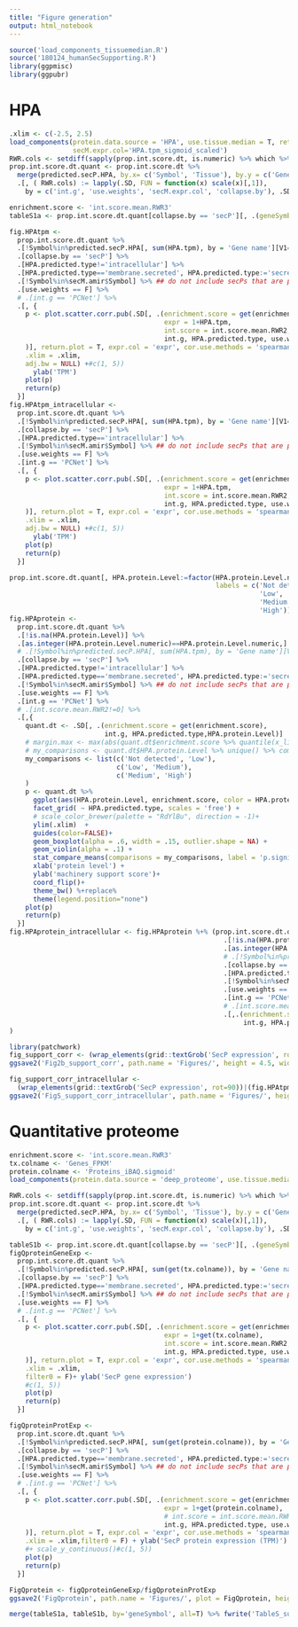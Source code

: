 ```yaml
---
title: "Figure generation"
output: html_notebook
---
```


```r
source('load_components_tissuemedian.R')
source('180124_humanSecSupporting.R')
library(ggpmisc)
library(ggpubr)
```

# HPA
```r
.xlim <- c(-2.5, 2.5)
load_components(protein.data.source = 'HPA', use.tissue.median = T, return.omics.only = F,
                secM.expr.col='HPA.tpm_sigmoid_scaled')
RWR.cols <- setdiff(sapply(prop.int.score.dt, is.numeric) %>% which %>% names, 'int.score.mean.RWR2')
prop.int.score.dt.quant <- prop.int.score.dt %>%
  merge(predicted.secP.HPA, by.x= c('Symbol', 'Tissue'), by.y = c('Gene name', 'Tissue')) %>%
  .[, ( RWR.cols) := lapply(.SD, FUN = function(x) scale(x)[,1]),
    by = c('int.g', 'use.weights', 'secM.expr.col', 'collapse.by'), .SDcols = RWR.cols]

enrichment.score <- 'int.score.mean.RWR3'
tableS1a <- prop.int.score.dt.quant[collapse.by == 'secP'][, .(geneSymbol=Symbol, `support score HPA`=get(enrichment.score))]

fig.HPAtpm <-
  prop.int.score.dt.quant %>%
  .[!Symbol%in%predicted.secP.HPA[, sum(HPA.tpm), by = 'Gene name'][V1==0, `Gene name`]] %>%
  .[collapse.by == 'secP'] %>%
  .[HPA.predicted.type!='intracellular'] %>%
  .[HPA.predicted.type=='membrane.secreted', HPA.predicted.type:='secreted'] %>%
  .[!Symbol%in%secM.amir$Symbol] %>% ## do not include secPs that are part of secM
  .[use.weights == F] %>%
  # .[int.g == 'PCNet'] %>%
  .[, {
    p <- plot.scatter.corr.pub(.SD[, .(enrichment.score = get(enrichment.score),
                                       expr = 1+HPA.tpm,
                                       int.score = int.score.mean.RWR2,
                                       int.g, HPA.predicted.type, use.weights
    )], return.plot = T, expr.col = 'expr', cor.use.methods = 'spearman', add.density = T,
    .xlim = .xlim,
    adj.bw = NULL) +#c(1, 5))
      ylab('TPM') 
    plot(p)
    return(p)
  }]
fig.HPAtpm_intracellular <- 
  prop.int.score.dt.quant %>%
  .[!Symbol%in%predicted.secP.HPA[, sum(HPA.tpm), by = 'Gene name'][V1==0, `Gene name`]] %>% 
  .[collapse.by == 'secP'] %>% 
  .[HPA.predicted.type=='intracellular'] %>% 
  .[!Symbol%in%secM.amir$Symbol] %>% ## do not include secPs that are part of secM
  .[use.weights == F] %>% 
  .[int.g == 'PCNet'] %>% 
  .[, {
    p <- plot.scatter.corr.pub(.SD[, .(enrichment.score = get(enrichment.score),
                                       expr = 1+HPA.tpm,
                                       int.score = int.score.mean.RWR2,
                                       int.g, HPA.predicted.type, use.weights
    )], return.plot = T, expr.col = 'expr', cor.use.methods = 'spearman', add.density = T,
    .xlim = .xlim,
    adj.bw = NULL) +#c(1, 5))
      ylab('TPM') 
    plot(p)
    return(p)
  }]

```

```r
prop.int.score.dt.quant[, HPA.protein.Level:=factor(HPA.protein.Level.numeric, ordered = T, 
                                                    labels = c('Not detected', 'Not detected - Low',
                                                               'Low', 'Low - Medium', 
                                                               'Medium', 'Medium - High',
                                                               'High'))]
fig.HPAprotein <- 
  prop.int.score.dt.quant %>% 
  .[!is.na(HPA.protein.Level)] %>% 
  .[as.integer(HPA.protein.Level.numeric)==HPA.protein.Level.numeric,] %>% 
  # .[!Symbol%in%predicted.secP.HPA[, sum(HPA.tpm), by = 'Gene name'][V1==0, `Gene name`]] %>%
  .[collapse.by == 'secP'] %>% 
  .[HPA.predicted.type!='intracellular'] %>% 
  .[HPA.predicted.type=='membrane.secreted', HPA.predicted.type:='secreted'] %>% 
  .[!Symbol%in%secM.amir$Symbol] %>% ## do not include secPs that are part of secM
  .[use.weights == F] %>% 
  .[int.g == 'PCNet'] %>%
  # .[int.score.mean.RWR2!=0] %>% 
  .[,{
    quant.dt <- .SD[, .(enrichment.score = get(enrichment.score),
                        int.g, HPA.predicted.type,HPA.protein.Level)]
    # margin.max <- max(abs(quant.dt$enrichment.score %>% quantile(x_lim_cutoff_probs)))
    # my_comparisons <- quant.dt$HPA.protein.Level %>% unique() %>% combn(2, simplify = F)
    my_comparisons <- list(c('Not detected', 'Low'),
                           c('Low', 'Medium'), 
                           c('Medium', 'High')
    )
    p <- quant.dt %>% 
      ggplot(aes(HPA.protein.Level, enrichment.score, color = HPA.protein.Level, fill = HPA.protein.Level)) +
      facet_grid( ~ HPA.predicted.type, scales = 'free') +
      # scale_color_brewer(palette = "RdYlBu", direction = -1)+
      ylim(.xlim)  + 
      guides(color=FALSE)+ 
      geom_boxplot(alpha = .6, width = .15, outlier.shape = NA) + 
      geom_violin(alpha = .1) + 
      stat_compare_means(comparisons = my_comparisons, label = 'p.signif',label.y = c(1, 1.75, 2.5)) + 
      xlab('protein level') + 
      ylab('machinery support score')+
      coord_flip()+
      theme_bw() %+replace%
      theme(legend.position="none")
    plot(p)
    return(p)
  }]
fig.HPAprotein_intracellular <- fig.HPAprotein %+% (prop.int.score.dt.quant %>% 
                                                      .[!is.na(HPA.protein.Level)] %>% 
                                                      .[as.integer(HPA.protein.Level.numeric)==HPA.protein.Level.numeric,] %>% 
                                                      # .[!Symbol%in%predicted.secP.HPA[, sum(HPA.tpm), by = 'Gene name'][V1==0, `Gene name`]] %>% 
                                                      .[collapse.by == 'secP'] %>% 
                                                      .[HPA.predicted.type=='intracellular'] %>% 
                                                      .[!Symbol%in%secM.amir$Symbol] %>% ## do not include secPs that are part of secM
                                                      .[use.weights == F] %>% 
                                                      .[int.g == 'PCNet'] %>%
                                                      # .[int.score.mean.RWR2!=0] %>% 
                                                      .[,.(enrichment.score = get(enrichment.score),
                                                           int.g, HPA.predicted.type,HPA.protein.Level)]
)
```


```r
library(patchwork)
fig_support_corr <- (wrap_elements(grid::textGrob('SecP expression', rot=90))|(fig.HPAtpm/fig.HPAprotein))+ plot_layout(widths = c(.25,10))
ggsave2('Fig2b_support_corr', path.name = 'Figures/', height = 4.5, width = 6.5, plot = fig_support_corr)

fig_support_corr_intracellular <- 
  (wrap_elements(grid::textGrob('SecP expression', rot=90))|(fig.HPAtpm_intracellular/fig.HPAprotein_intracellular))+ plot_layout(widths = c(.25,5))
ggsave2('FigS_support_corr_intracellular', path.name = 'Figures/', height = 4.5, width = 4, plot = fig_support_corr_intracellular)

```


# Quantitative proteome
```r
enrichment.score <- 'int.score.mean.RWR3'
tx.colname <- 'Genes_FPKM'
protein.colname <- 'Proteins_iBAQ.sigmoid'
load_components(protein.data.source = 'deep_proteome', use.tissue.median = T, secM.expr.col=protein.colname)

RWR.cols <- setdiff(sapply(prop.int.score.dt, is.numeric) %>% which %>% names, 'int.score.mean.RWR2')
prop.int.score.dt.quant <- prop.int.score.dt %>%
  merge(predicted.secP.HPA, by.x= c('Symbol', 'Tissue'), by.y = c('Gene name', 'Tissue')) %>%
  .[, ( RWR.cols) := lapply(.SD, FUN = function(x) scale(x)[,1]),
    by = c('int.g', 'use.weights', 'secM.expr.col', 'collapse.by'), .SDcols = RWR.cols]

tableS1b <- prop.int.score.dt.quant[collapse.by == 'secP'][, .(geneSymbol=Symbol, `support score Deep Proteome`=get(enrichment.score))]
figQproteinGeneExp <- 
  prop.int.score.dt.quant %>% 
  .[!Symbol%in%predicted.secP.HPA[, sum(get(tx.colname)), by = 'Gene name'][V1==0, `Gene name`]] %>% 
  .[collapse.by == 'secP'] %>% 
  .[HPA.predicted.type=='membrane.secreted', HPA.predicted.type:='secreted'] %>%
  .[!Symbol%in%secM.amir$Symbol] %>% ## do not include secPs that are part of secM
  .[use.weights == F] %>% 
  # .[int.g == 'PCNet'] %>%
  .[, {
    p <- plot.scatter.corr.pub(.SD[, .(enrichment.score = get(enrichment.score),
                                       expr = 1+get(tx.colname),
                                       int.score = int.score.mean.RWR2,
                                       int.g, HPA.predicted.type, use.weights
    )], return.plot = T, expr.col = 'expr', cor.use.methods = 'spearman',
    .xlim = .xlim,
    filter0 = F)+ ylab('SecP gene expression')
    #c(1, 5))
    plot(p)
    return(p)
  }]
```
```r
figQproteinProtExp <- 
  prop.int.score.dt.quant %>% 
  .[!Symbol%in%predicted.secP.HPA[, sum(get(protein.colname)), by = 'Gene name'][V1==0, `Gene name`]] %>% 
  .[collapse.by == 'secP'] %>% 
  .[HPA.predicted.type=='membrane.secreted', HPA.predicted.type:='secreted'] %>% 
  .[!Symbol%in%secM.amir$Symbol] %>% ## do not include secPs that are part of secM
  .[use.weights == F] %>% 
  # .[int.g == 'PCNet'] %>%
  .[, {
    p <- plot.scatter.corr.pub(.SD[, .(enrichment.score = get(enrichment.score),
                                       expr = 1+get(protein.colname),
                                       # int.score = int.score.mean.RWR2,
                                       int.g, HPA.predicted.type, use.weights
    )], return.plot = T, expr.col = 'expr', cor.use.methods = 'spearman',
    .xlim = .xlim,filter0 = F) + ylab('SecP protein expression (TPM)')
    #+ scale_y_continuous()#c(1, 5))
    plot(p)
    return(p)
  }]
```
```r
FigQprotein <- figQproteinGeneExp/figQproteinProtExp
ggsave2('FigQprotein', path.name = 'Figures/', plot = FigQprotein, height = 6, width = 9)
```

```r
merge(tableS1a, tableS1b, by='geneSymbol', all=T) %>% fwrite('TableS_support_scores.csv')
```

